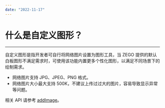 ```yaml
---
date: "2022-11-17"
---
```

# 什么是自定义图形？

- - -

自定义图形是指开发者可自行将网络图片设置为图形工具，当 ZEGO 提供的默认白板图形不满足需求时，可使用该功能内置更多个性化图形，以满足不同场景下的绘制需求。

- 网络图片支持 JPG、JPEG、PNG 格式。
- 网络图片大小最大支持 500K，不建议上传过过大的图片，容易导致显示异常等问题。

相关 API 请参考 [addImage](https://doc-zh.zego.im/article/api?doc=WhiteBoardView_API~objective-c_ios~class~ZegoWhiteboardView#add-image-type-position-x-position-y-address-complete)。
